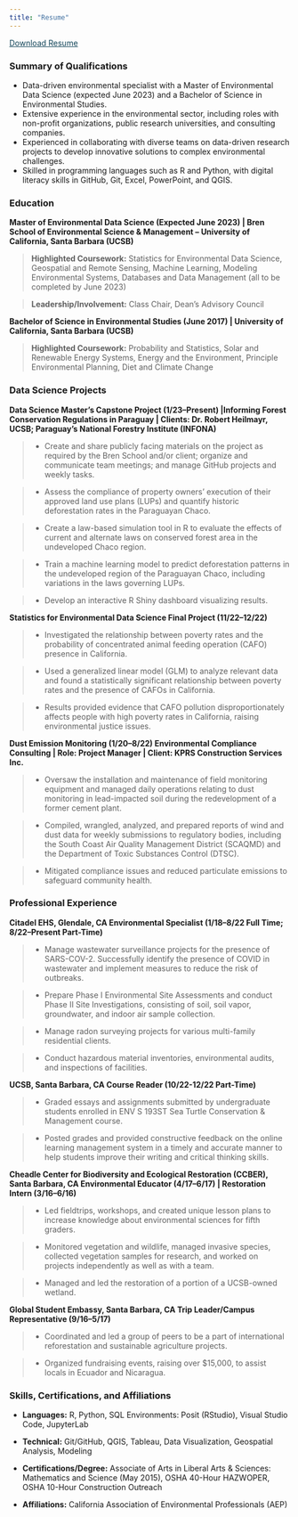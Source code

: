 ```yaml
---
title: "Resume"
---
```


[Download Resume](resume.pdf){style="color: #124559"}

::: panel-tabset
### Summary of Qualifications

-   Data-driven environmental specialist with a Master of Environmental Data Science (expected June 2023) and a Bachelor of Science in Environmental Studies.
-   Extensive experience in the environmental sector, including roles with non-profit organizations, public research universities, and consulting companies.
-   Experienced in collaborating with diverse teams on data-driven research projects to develop innovative solutions to complex environmental challenges.
-   Skilled in programming languages such as R and Python, with digital literacy skills in GitHub, Git, Excel, PowerPoint, and QGIS.

### Education

**Master of Environmental Data Science (Expected June 2023) \| Bren School of Environmental Science & Management -- University of California, Santa Barbara (UCSB)**

>**Highlighted Coursework:** Statistics for Environmental Data Science, Geospatial and Remote Sensing, Machine Learning, Modeling Environmental Systems, Databases and Data Management (all to be completed by June 2023) 

>**Leadership/Involvement:** Class Chair, Dean's Advisory Council 

**Bachelor of Science in Environmental Studies (June 2017) \| University of California, Santa Barbara (UCSB)**

>**Highlighted Coursework:** Probability and Statistics, Solar and Renewable Energy Systems, Energy and the Environment, Principle Environmental Planning, Diet and Climate Change 

### Data Science Projects

**Data Science Master's Capstone Project (1/23--Present) \|Informing Forest Conservation Regulations in Paraguay | Clients: Dr. Robert Heilmayr, UCSB; Paraguay's National Forestry Institute (INFONA)** 

>-   Create and share publicly facing materials on the project as required by the Bren School and/or client; organize and communicate team meetings; and manage GitHub projects and weekly tasks. </blockquote>

>-   Assess the compliance of property owners' execution of their approved land use plans (LUPs) and quantify historic deforestation rates in the Paraguayan Chaco.

>-   Create a law-based simulation tool in R to evaluate the effects of current and alternate laws on conserved forest area in the undeveloped Chaco region.

>-   Train a machine learning model to predict deforestation patterns in the undeveloped region of the Paraguayan Chaco, including variations in the laws governing LUPs.

>-   Develop an interactive R Shiny dashboard visualizing results. 

**Statistics for Environmental Data Science Final Project (11/22--12/22)**

>-   Investigated the relationship between poverty rates and the probability of concentrated animal feeding operation (CAFO) presence in California.

>-   Used a generalized linear model (GLM) to analyze relevant data and found a statistically significant relationship between poverty rates and the presence of CAFOs in California.

>-   Results provided evidence that CAFO pollution disproportionately affects people with high poverty rates in California, raising environmental justice issues.

**Dust Emission Monitoring (1/20--8/22) Environmental Compliance Consulting \| Role: Project Manager \| Client: KPRS Construction Services Inc.**

> -   Oversaw the installation and maintenance of field monitoring equipment and managed daily operations relating to dust monitoring in lead-impacted soil during the redevelopment of a former cement plant.

> -   Compiled, wrangled, analyzed, and prepared reports of wind and dust data for weekly submissions to regulatory bodies, including the South Coast Air Quality Management District (SCAQMD) and the Department of Toxic Substances Control (DTSC).

> -   Mitigated compliance issues and reduced particulate emissions to safeguard community health.

### Professional Experience

**Citadel EHS, Glendale, CA Environmental Specialist (1/18--8/22 Full Time; 8/22--Present Part-Time)**

> -   Manage wastewater surveillance projects for the presence of SARS-COV-2. Successfully identify the presence of COVID in wastewater and implement measures to reduce the risk of outbreaks.

> -   Prepare Phase I Environmental Site Assessments and conduct Phase II Site Investigations, consisting of soil, soil vapor, groundwater, and indoor air sample collection.

> -   Manage radon surveying projects for various multi-family residential clients.

> -   Conduct hazardous material inventories, environmental audits, and inspections of facilities.

**UCSB, Santa Barbara, CA Course Reader (10/22-12/22 Part-Time)**

> -   Graded essays and assignments submitted by undergraduate students enrolled in ENV S 193ST Sea Turtle Conservation & Management course.

> -   Posted grades and provided constructive feedback on the online learning management system in a timely and accurate manner to help students improve their writing and critical thinking skills.

**Cheadle Center for Biodiversity and Ecological Restoration (CCBER), Santa Barbara, CA Environmental Educator (4/17--6/17) \| Restoration Intern (3/16--6/16)**

> -   Led fieldtrips, workshops, and created unique lesson plans to increase knowledge about environmental sciences for fifth graders.

> -   Monitored vegetation and wildlife, managed invasive species, collected vegetation samples for research, and worked on projects independently as well as with a team.

> -   Managed and led the restoration of a portion of a UCSB-owned wetland.

**Global Student Embassy, Santa Barbara, CA Trip Leader/Campus Representative (9/16--5/17)**

> -   Coordinated and led a group of peers to be a part of international reforestation and sustainable agriculture projects.

> -   Organized fundraising events, raising over \$15,000, to assist locals in Ecuador and Nicaragua.

### Skills, Certifications, and Affiliations

-   **Languages:** R, Python, SQL Environments: Posit (RStudio), Visual Studio Code, JupyterLab

-   **Technical:** Git/GitHub, QGIS, Tableau, Data Visualization, Geospatial Analysis, Modeling

-   **Certifications/Degree:** Associate of Arts in Liberal Arts & Sciences: Mathematics and Science (May 2015), OSHA 40-Hour HAZWOPER, OSHA 10-Hour Construction Outreach

-   **Affiliations:** California Association of Environmental Professionals (AEP)
:::

